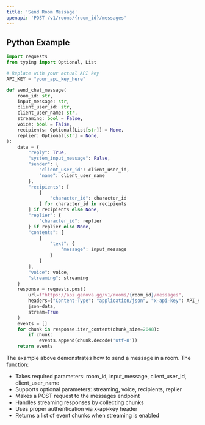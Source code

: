 ```yaml
---
title: 'Send Room Message'
openapi: 'POST /v1/rooms/{room_id}/messages'
---
```


## Python Example

```python
import requests
from typing import Optional, List

# Replace with your actual API key
API_KEY = "your_api_key_here"

def send_chat_message(
    room_id: str,
    input_message: str,
    client_user_id: str,
    client_user_name: str,
    streaming: bool = False,
    voice: bool = False,
    recipients: Optional[List[str]] = None,
    replier: Optional[str] = None,
):
    data = {
        "reply": True,
        "system_input_message": False,
        "sender": {
            "client_user_id": client_user_id,
            "name": client_user_name
        },
        "recipients": [
            {
                "character_id": character_id
            } for character_id in recipients
        ] if recipients else None,
        "replier": {
            "character_id": replier
        } if replier else None,
        "contents": [
            {
                "text": {
                    "message": input_message
                }
            }
        ],
        "voice": voice,
        "streaming": streaming
    }
    response = requests.post(
        url=f"https://api.genova.gg/v1/rooms/{room_id}/messages",
        headers={"Content-Type": "application/json", "x-api-key": API_KEY},
        json=data,
        stream=True
    )
    events = []
    for chunk in response.iter_content(chunk_size=2048):
        if chunk:
            events.append(chunk.decode('utf-8'))
    return events
```

The example above demonstrates how to send a message in a room. The function:
- Takes required parameters: room_id, input_message, client_user_id, client_user_name
- Supports optional parameters: streaming, voice, recipients, replier
- Makes a POST request to the messages endpoint
- Handles streaming responses by collecting chunks
- Uses proper authentication via x-api-key header
- Returns a list of event chunks when streaming is enabled

